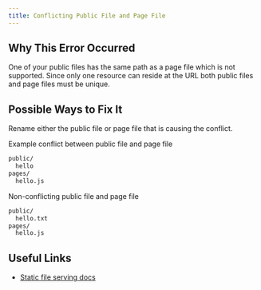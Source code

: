 ```yaml
---
title: Conflicting Public File and Page File
---
```


## Why This Error Occurred

One of your public files has the same path as a page file which is not supported. Since only one resource can reside at the URL both public files and page files must be unique.

## Possible Ways to Fix It

Rename either the public file or page file that is causing the conflict.

Example conflict between public file and page file

```bash filename="Folder structure"
public/
  hello
pages/
  hello.js
```

Non-conflicting public file and page file

```bash filename="Folder structure"
public/
  hello.txt
pages/
  hello.js
```

## Useful Links

- [Static file serving docs](/docs/pages/api-reference/file-conventions/public-folder)

